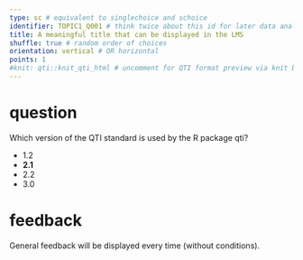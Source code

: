 ```yaml
---
type: sc # equivalent to singlechoice and schoice
identifier: TOPIC1_Q001 # think twice about this id for later data analysis!
title: A meaningful title that can be displayed in the LMS
shuffle: true # random order of choices
orientation: vertical # OR horizontal
points: 1
#knit: qti::knit_qti_html # uncomment for QTI format preview via knit button
---
```


# question

Which version of the QTI standard is used by the R package qti?

- 1.2
- **2.1** <!--Mark correct solution with asterisks-->
- 2.2
- 3.0

# feedback

General feedback will be displayed every time (without conditions).

<!-- If you prefer specific feedback for correct and incorrect solution, delete the general feedback section and uncomment the following:

# feedback+

Nice. (Only displayed when the solution is correct.)

# feedback-

Try again. (Only displayed if the solution is not correct.)
-->
